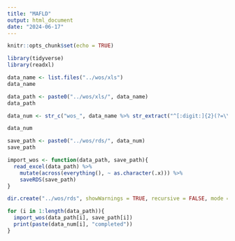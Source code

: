 ---
title: "MAFLD"
output: html_document
date: "2024-06-17"
---

```{r setup, include=FALSE}
knitr::opts_chunk$set(echo = TRUE)
```

```{r}
library(tidyverse)
library(readxl)
```


```{r}
data_name <- list.files("../wos/xls")
data_name
```

```{r}
data_path <- paste0("../wos/xls/", data_name)
data_path
```

```{r}
data_num <- str_c("wos_", data_name %>% str_extract("^[:digit:]{2}(?=\\_)"))

data_num
```

```{r}
save_path <- paste0("../wos/rds/", data_num)
save_path
```

```{r}
import_wos <- function(data_path, save_path){
  read_excel(data_path) %>% 
    mutate(across(everything(), ~ as.character(.x))) %>%
    saveRDS(save_path)
}
```

```{r}
dir.create("../wos/rds", showWarnings = TRUE, recursive = FALSE, mode = "0777")
```


```{r}
for (i in 1:length(data_path)){
  import_wos(data_path[i], save_path[i])
  print(paste(data_num[i], "completed"))
}
```



